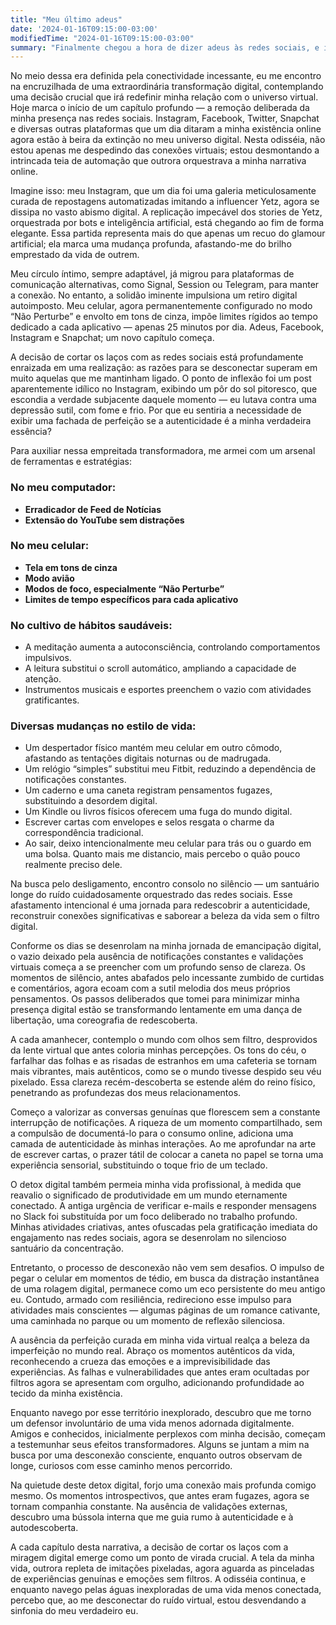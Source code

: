 ```yaml
---
title: "Meu último adeus"
date: '2024-01-16T09:15:00-03:00'
modifiedTime: "2024-01-16T09:15:00-03:00"
summary: "Finalmente chegou a hora de dizer adeus às redes sociais, e isso demorou."
---
```


No meio dessa era definida pela conectividade incessante, eu me encontro na encruzilhada de uma extraordinária transformação digital, contemplando uma decisão crucial que irá redefinir minha relação com o universo virtual. Hoje marca o início de um capítulo profundo — a remoção deliberada da minha presença nas redes sociais. Instagram, Facebook, Twitter, Snapchat e diversas outras plataformas que um dia ditaram a minha existência online agora estão à beira da extinção no meu universo digital. Nesta odisséia, não estou apenas me despedindo das conexões virtuais; estou desmontando a intrincada teia de automação que outrora orquestrava a minha narrativa online.

Imagine isso: meu Instagram, que um dia foi uma galeria meticulosamente curada de repostagens automatizadas imitando a influencer Yetz, agora se dissipa no vasto abismo digital. A replicação impecável dos stories de Yetz, orquestrada por bots e inteligência artificial, está chegando ao fim de forma elegante. Essa partida representa mais do que apenas um recuo do glamour artificial; ela marca uma mudança profunda, afastando-me do brilho emprestado da vida de outrem.

Meu círculo íntimo, sempre adaptável, já migrou para plataformas de comunicação alternativas, como Signal, Session ou Telegram, para manter a conexão. No entanto, a solidão iminente impulsiona um retiro digital autoimposto. Meu celular, agora permanentemente configurado no modo “Não Perturbe” e envolto em tons de cinza, impõe limites rígidos ao tempo dedicado a cada aplicativo — apenas 25 minutos por dia. Adeus, Facebook, Instagram e Snapchat; um novo capítulo começa.

A decisão de cortar os laços com as redes sociais está profundamente enraizada em uma realização: as razões para se desconectar superam em muito aquelas que me mantinham ligado. O ponto de inflexão foi um post aparentemente idílico no Instagram, exibindo um pôr do sol pitoresco, que escondia a verdade subjacente daquele momento — eu lutava contra uma depressão sutil, com fome e frio. Por que eu sentiria a necessidade de exibir uma fachada de perfeição se a autenticidade é a minha verdadeira essência?

Para auxiliar nessa empreitada transformadora, me armei com um arsenal de ferramentas e estratégias:

### No meu computador:
- **Erradicador de Feed de Notícias**
- **Extensão do YouTube sem distrações**

### No meu celular:
- **Tela em tons de cinza**
- **Modo avião**
- **Modos de foco, especialmente “Não Perturbe”**
- **Limites de tempo específicos para cada aplicativo**

### No cultivo de hábitos saudáveis:
- A meditação aumenta a autoconsciência, controlando comportamentos impulsivos.
- A leitura substitui o scroll automático, ampliando a capacidade de atenção.
- Instrumentos musicais e esportes preenchem o vazio com atividades gratificantes.

### Diversas mudanças no estilo de vida:
- Um despertador físico mantém meu celular em outro cômodo, afastando as tentações digitais noturnas ou de madrugada.
- Um relógio “simples” substitui meu Fitbit, reduzindo a dependência de notificações constantes.
- Um caderno e uma caneta registram pensamentos fugazes, substituindo a desordem digital.
- Um Kindle ou livros físicos oferecem uma fuga do mundo digital.
- Escrever cartas com envelopes e selos resgata o charme da correspondência tradicional.
- Ao sair, deixo intencionalmente meu celular para trás ou o guardo em uma bolsa. Quanto mais me distancio, mais percebo o quão pouco realmente preciso dele.

Na busca pelo desligamento, encontro consolo no silêncio — um santuário longe do ruído cuidadosamente orquestrado das redes sociais. Esse afastamento intencional é uma jornada para redescobrir a autenticidade, reconstruir conexões significativas e saborear a beleza da vida sem o filtro digital.

Conforme os dias se desenrolam na minha jornada de emancipação digital, o vazio deixado pela ausência de notificações constantes e validações virtuais começa a se preencher com um profundo senso de clareza. Os momentos de silêncio, antes abafados pelo incessante zumbido de curtidas e comentários, agora ecoam com a sutil melodia dos meus próprios pensamentos. Os passos deliberados que tomei para minimizar minha presença digital estão se transformando lentamente em uma dança de libertação, uma coreografia de redescoberta.

A cada amanhecer, contemplo o mundo com olhos sem filtro, desprovidos da lente virtual que antes coloria minhas percepções. Os tons do céu, o farfalhar das folhas e as risadas de estranhos em uma cafeteria se tornam mais vibrantes, mais autênticos, como se o mundo tivesse despido seu véu pixelado. Essa clareza recém-descoberta se estende além do reino físico, penetrando as profundezas dos meus relacionamentos.

Começo a valorizar as conversas genuínas que florescem sem a constante interrupção de notificações. A riqueza de um momento compartilhado, sem a compulsão de documentá-lo para o consumo online, adiciona uma camada de autenticidade às minhas interações. Ao me aprofundar na arte de escrever cartas, o prazer tátil de colocar a caneta no papel se torna uma experiência sensorial, substituindo o toque frio de um teclado.

O detox digital também permeia minha vida profissional, à medida que reavalio o significado de produtividade em um mundo eternamente conectado. A antiga urgência de verificar e-mails e responder mensagens no Slack foi substituída por um foco deliberado no trabalho profundo. Minhas atividades criativas, antes ofuscadas pela gratificação imediata do engajamento nas redes sociais, agora se desenrolam no silencioso santuário da concentração.

Entretanto, o processo de desconexão não vem sem desafios. O impulso de pegar o celular em momentos de tédio, em busca da distração instantânea de uma rolagem digital, permanece como um eco persistente do meu antigo eu. Contudo, armado com resiliência, redireciono esse impulso para atividades mais conscientes — algumas páginas de um romance cativante, uma caminhada no parque ou um momento de reflexão silenciosa.

A ausência da perfeição curada em minha vida virtual realça a beleza da imperfeição no mundo real. Abraço os momentos autênticos da vida, reconhecendo a crueza das emoções e a imprevisibilidade das experiências. As falhas e vulnerabilidades que antes eram ocultadas por filtros agora se apresentam com orgulho, adicionando profundidade ao tecido da minha existência.

Enquanto navego por esse território inexplorado, descubro que me torno um defensor involuntário de uma vida menos adornada digitalmente. Amigos e conhecidos, inicialmente perplexos com minha decisão, começam a testemunhar seus efeitos transformadores. Alguns se juntam a mim na busca por uma desconexão consciente, enquanto outros observam de longe, curiosos com esse caminho menos percorrido.

Na quietude deste detox digital, forjo uma conexão mais profunda comigo mesmo. Os momentos introspectivos, que antes eram fugazes, agora se tornam companhia constante. Na ausência de validações externas, descubro uma bússola interna que me guia rumo à autenticidade e à autodescoberta.

A cada capítulo desta narrativa, a decisão de cortar os laços com a miragem digital emerge como um ponto de virada crucial. A tela da minha vida, outrora repleta de imitações pixeladas, agora aguarda as pinceladas de experiências genuínas e emoções sem filtros. A odisséia continua, e enquanto navego pelas águas inexploradas de uma vida menos conectada, percebo que, ao me desconectar do ruído virtual, estou desvendando a sinfonia do meu verdadeiro eu.
